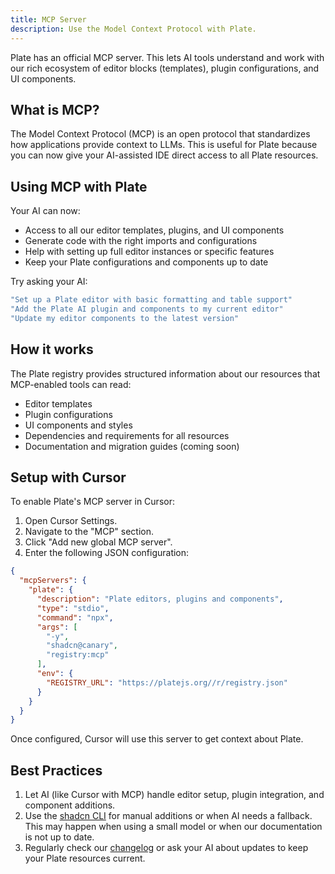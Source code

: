 ```yaml
---
title: MCP Server
description: Use the Model Context Protocol with Plate.
---
```


Plate has an official MCP server. This lets AI tools understand and work with our rich ecosystem of editor blocks (templates), plugin configurations, and UI components.

## What is MCP?

The Model Context Protocol (MCP) is an open protocol that standardizes how applications provide context to LLMs. This is useful for Plate because you can now give your AI-assisted IDE direct access to all Plate resources.

## Using MCP with Plate

Your AI can now:

- Access to all our editor templates, plugins, and UI components
- Generate code with the right imports and configurations
- Help with setting up full editor instances or specific features
- Keep your Plate configurations and components up to date

Try asking your AI:

```bash
"Set up a Plate editor with basic formatting and table support"
"Add the Plate AI plugin and components to my current editor"
"Update my editor components to the latest version"
```

## How it works

The Plate registry provides structured information about our resources that MCP-enabled tools can read:

- Editor templates
- Plugin configurations
- UI components and styles
- Dependencies and requirements for all resources
- Documentation and migration guides (coming soon)

## Setup with Cursor

To enable Plate's MCP server in Cursor:

1.  Open Cursor Settings.
2.  Navigate to the "MCP" section.
3.  Click "Add new global MCP server".
4.  Enter the following JSON configuration:

```json
{
  "mcpServers": {
    "plate": {
      "description": "Plate editors, plugins and components",
      "type": "stdio",
      "command": "npx",
      "args": [
        "-y",
        "shadcn@canary",
        "registry:mcp"
      ],
      "env": {
        "REGISTRY_URL": "https://platejs.org//r/registry.json"
      }
    }
  }
}
```

Once configured, Cursor will use this server to get context about Plate.

## Best Practices

1.  Let AI (like Cursor with MCP) handle editor setup, plugin integration, and component additions.
2.  Use the [shadcn CLI](/docs/components/cli) for manual additions or when AI needs a fallback. This may happen when using a small model or when our documentation is not up to date.
3.  Regularly check our [changelog](/docs/components/changelog) or ask your AI about updates to keep your Plate resources current.
